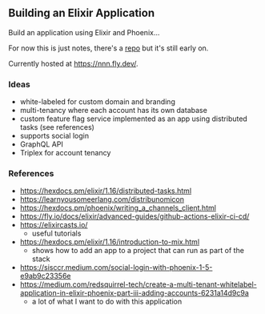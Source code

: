 ## Building an Elixir Application

Build an application using Elixir and Phoenix...

For now this is just notes, there's a [repo](https://github.com/halfbakedio/nnn) but it's still
early on.

Currently hosted at https://nnn.fly.dev/.

### Ideas

- white-labeled for custom domain and branding
- multi-tenancy where each account has its own database
- custom feature flag service implemented as an app using distributed tasks (see references)
- supports social login
- GraphQL API
- Triplex for account tenancy

### References

- https://hexdocs.pm/elixir/1.16/distributed-tasks.html
- https://learnyousomeerlang.com/distribunomicon
- https://hexdocs.pm/phoenix/writing_a_channels_client.html
- https://fly.io/docs/elixir/advanced-guides/github-actions-elixir-ci-cd/
- https://elixircasts.io/
  - useful tutorials
- https://hexdocs.pm/elixir/1.16/introduction-to-mix.html
  - shows how to add an app to a project that can run as part of the stack
- https://sisccr.medium.com/social-login-with-phoenix-1-5-e9ab9c23356e
- https://medium.com/redsquirrel-tech/create-a-multi-tenant-whitelabel-application-in-elixir-phoenix-part-iii-adding-accounts-6231a14d9c9a
  - a lot of what I want to do with this application
